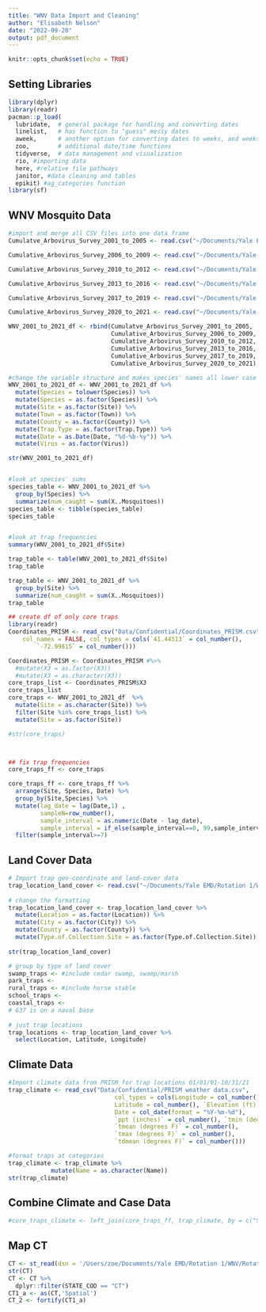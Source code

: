 ```yaml
---
title: "WNV Data Import and Cleaning"
author: "Elisabeth Nelson"
date: "2022-09-20"
output: pdf_document
---
```


```r
knitr::opts_chunk$set(echo = TRUE)
```

## Setting Libraries

```r
library(dplyr)
library(readr)
pacman::p_load(
  lubridate,  # general package for handling and converting dates  
  linelist,   # has function to "guess" messy dates
  aweek,      # another option for converting dates to weeks, and weeks to dates
  zoo,        # additional date/time functions
  tidyverse,  # data management and visualization  
  rio, #importing data
  here, #relative file pathways
  janitor, #data cleaning and tables
  epikit) #ag_categories function
library(sf)

```

## WNV Mosquito Data


```r
#import and merge all CSV files into one data frame
Cumulatve_Arbovirus_Survey_2001_to_2005 <- read.csv("~/Documents/Yale EMD/Rotation 1/WNV/Rotation-1-WNV/Data/Confidential/mozzie data/Cumulative Arbovirus Survey 2001 to 2005 .csv", sep = ",", header = TRUE)

Cumulative_Arbovirus_Survey_2006_to_2009 <- read.csv("~/Documents/Yale EMD/Rotation 1/WNV/Rotation-1-WNV/Data/Confidential/mozzie data/Cumulative Arbovirus Survey 2006 to 2009.csv", sep = ",", header = TRUE)

Cumulative_Arbovirus_Survey_2010_to_2012 <- read.csv("~/Documents/Yale EMD/Rotation 1/WNV/Rotation-1-WNV/Data/Confidential/mozzie data/Cumulative Arbovirus Survey 2010 to 2012.csv", sep = ",", header = TRUE)

Cumulative_Arbovirus_Survey_2013_to_2016 <- read.csv("~/Documents/Yale EMD/Rotation 1/WNV/Rotation-1-WNV/Data/Confidential/mozzie data/Cumulative Arbovirus Survey 2013 to 2016.csv", sep = ",", header = TRUE)

Cumulative_Arbovirus_Survey_2017_to_2019 <- read.csv("~/Documents/Yale EMD/Rotation 1/WNV/Rotation-1-WNV/Data/Confidential/mozzie data/Cumulative Arbovirus Survey 2017 to 2019.csv", sep = ",", header = TRUE)

Cumulative_Arbovirus_Survey_2020_to_2021 <- read.csv("~/Documents/Yale EMD/Rotation 1/WNV/Rotation-1-WNV/Data/Confidential/mozzie data/Cumulative Arbovirus Survey 2020 to 2021.csv", sep = ",", header = TRUE)

WNV_2001_to_2021_df <- rbind(Cumulatve_Arbovirus_Survey_2001_to_2005, 
                             Cumulative_Arbovirus_Survey_2006_to_2009, 
                             Cumulative_Arbovirus_Survey_2010_to_2012, 
                             Cumulative_Arbovirus_Survey_2013_to_2016,  
                             Cumulative_Arbovirus_Survey_2017_to_2019, 
                             Cumulative_Arbovirus_Survey_2020_to_2021)

#change the variable structure and makes species' names all lower case
WNV_2001_to_2021_df <- WNV_2001_to_2021_df %>%
  mutate(Species = tolower(Species)) %>%
  mutate(Species = as.factor(Species)) %>%
  mutate(Site = as.factor(Site)) %>%
  mutate(Town = as.factor(Town)) %>%
  mutate(County = as.factor(County)) %>%
  mutate(Trap.Type = as.factor(Trap.Type)) %>%
  mutate(Date = as.Date(Date, "%d-%b-%y")) %>%
  mutate(Virus = as.factor(Virus)) 

str(WNV_2001_to_2021_df)


#look at species' sums
species_table <- WNV_2001_to_2021_df %>%
  group_by(Species) %>%
  summarize(num_caught = sum(X..Mosquitoes)) 
species_table <- tibble(species_table)
species_table


#look at trap frequencies 
summary(WNV_2001_to_2021_df$Site)

trap_table <- table(WNV_2001_to_2021_df$Site)
trap_table

trap_table <- WNV_2001_to_2021_df %>%
  group_by(Site) %>%
  summarize(num_caught = sum(X..Mosquitoes))
trap_table

## create df of only core traps
library(readr)
Coordinates_PRISM <- read_csv("Data/Confidential/Coordinates_PRISM.csv", 
    col_names = FALSE, col_types = cols(`41.44513` = col_number(), 
        `-72.99815` = col_number()))

Coordinates_PRISM <- Coordinates_PRISM #%>%
  #mutate(X3 = as.factor(X3))
  #mutate(X3 = as.character(X3))
core_traps_list <- Coordinates_PRISM$X3
core_traps_list
core_traps <- WNV_2001_to_2021_df  %>%
  mutate(Site = as.character(Site)) %>%
  filter(Site %in% core_traps_list) %>%
  mutate(Site = as.factor(Site))

#str(core_traps)



## fix trap frequencies
core_traps_ff <- core_traps

core_traps_ff <- core_traps_ff %>%
  arrange(Site, Species, Date) %>%
  group_by(Site,Species) %>%
  mutate(lag_date = lag(Date,1) ,
         sampleN=row_number(),
         sample_interval = as.numeric(Date - lag_date),
         sample_interval = if_else(sample_interval==0, 99,sample_interval)) %>%
  filter(sample_interval>=7)

```

## Land Cover Data


```r
# Import trap geo-coordinate and land-cover data 
trap_location_land_cover <- read.csv("~/Documents/Yale EMD/Rotation 1/WNV/Rotation-1-WNV/Data/Confidential/CT Location with Habitat Description.csv", sep = ",", header = TRUE)
  
# change the formatting
trap_location_land_cover <- trap_location_land_cover %>%
  mutate(Location = as.factor(Location)) %>%
  mutate(City = as.factor(City)) %>%
  mutate(County = as.factor(County)) %>%
  mutate(Type.of.Collection.Site = as.factor(Type.of.Collection.Site)) 
  
str(trap_location_land_cover)

# group by type of land cover
swamp_traps <- #include cedar swamp, swamp/marsh
park_traps <- 
rural_traps <- #include horse stable
school_traps <- 
coastal_traps <- 
# G37 is on a naval base
  
# just trap locations
trap_locations <- trap_location_land_cover %>%
  select(Location, Latitude, Longitude)


```

## Climate Data

```r
#Import climate data from PRISM for trap locations 01/01/01-10/31/21
trap_climate <- read_csv("Data/Confidential/PRISM weather data.csv", 
                              col_types = cols(Longitude = col_number(), 
                              Latitude = col_number(), `Elevation (ft)` = col_number(), 
                              Date = col_date(format = "%Y-%m-%d"), 
                              `ppt (inches)` = col_number(), `tmin (degrees F)` = col_number(), 
                              `tmean (degrees F)` = col_number(), 
                              `tmax (degrees F)` = col_number(), 
                              `tdmean (degrees F)` = col_number()))

#format traps at categories
trap_climate <- trap_climate %>%
            mutate(Name = as.character(Name))
str(trap_climate)
```


## Combine Climate and Case Data
```r

#core_traps_climate <- left_join(core_traps_ff, trap_climate, by = c("Site" = "Name"), na.rm = TRUE)

```


## Map CT
```r
CT <- st_read(dsn = '/Users/zoe/Documents/Yale EMD/Rotation 1/WNV/Rotation-1-WNV/Data/Connecticut_and_Vicinity_Town_Boundary_Set/CT_Vicinity_Town_Polygon.shp')
str(CT)
CT <- CT %>%
  dplyr::filter(STATE_COD == "CT")
CT1_a <- as(CT,'Spatial')
CT_2 <- fortify(CT1_a)
```

